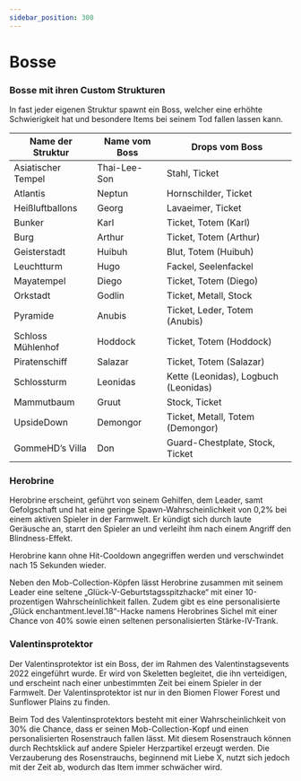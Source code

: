 ```yaml
---
sidebar_position: 300
---
```



# Bosse

### Bosse mit ihren Custom Strukturen
In fast jeder eigenen Struktur spawnt ein Boss, welcher eine erhöhte Schwierigkeit hat und besondere Items bei seinem Tod fallen lassen kann.

| **Name der Struktur**      | **Name vom Boss**   | **Drops vom Boss**                          |
|----------------------------|---------------------|---------------------------------------------|
| Asiatischer Tempel         | Thai-Lee-Son        | Stahl, Ticket                               |
| Atlantis                   | Neptun              | Hornschilder, Ticket                        |
| Heißluftballons            | Georg               | Lavaeimer, Ticket                           |
| Bunker                     | Karl                | Ticket, Totem (Karl)                        |
| Burg                       | Arthur              | Ticket, Totem (Arthur)                      |
| Geisterstadt               | Huibuh              | Blut, Totem (Huibuh)                        |
| Leuchtturm                 | Hugo                | Fackel, Seelenfackel                       |
| Mayatempel                 | Diego               | Ticket, Totem (Diego)                       |
| Orkstadt                   | Godlin              | Ticket, Metall, Stock                       |
| Pyramide                   | Anubis              | Ticket, Leder, Totem (Anubis)               |
| Schloss Mühlenhof          | Hoddock             | Ticket, Totem (Hoddock)                     |
| Piratenschiff              | Salazar             | Ticket, Totem (Salazar)                     |
| Schlossturm                | Leonidas            | Kette (Leonidas), Logbuch (Leonidas)        |
| Mammutbaum                 | Gruut               | Stock, Ticket                               |
| UpsideDown                 | Demongor            | Ticket, Metall, Totem (Demongor)            |
| GommeHD’s Villa            | Don                 | Guard-Chestplate, Stock, Ticket             |


### Herobrine
Herobrine erscheint, geführt von seinem Gehilfen, dem Leader, samt Gefolgschaft und hat eine geringe Spawn-Wahrscheinlichkeit von 0,2% bei einem aktiven Spieler in der Farmwelt. Er kündigt sich durch laute Geräusche an, starrt den Spieler an und verleiht ihm nach einem Angriff den Blindness-Effekt.

Herobrine kann ohne Hit-Cooldown angegriffen werden und verschwindet nach 15 Sekunden wieder.

Neben den Mob-Collection-Köpfen lässt Herobrine zusammen mit seinem Leader eine seltene „Glück-V-Geburtstagsspitzhacke“ mit einer 10-prozentigen Wahrscheinlichkeit fallen. Zudem gibt es eine personalisierte „Glück enchantment.level.18“-Hacke namens Herobrines Sichel mit einer Chance von 40% sowie einen seltenen personalisierten Stärke-IV-Trank.

### Valentinsprotektor
Der Valentinsprotektor ist ein Boss, der im Rahmen des Valentinstagsevents 2022 eingeführt wurde. Er wird von Skeletten begleitet, die ihn verteidigen, und erscheint nach einer unbestimmten Zeit bei einem Spieler in der Farmwelt. Der Valentinsprotektor ist nur in den Biomen Flower Forest und Sunflower Plains zu finden.

Beim Tod des Valentinsprotektors besteht mit einer Wahrscheinlichkeit von 30% die Chance, dass er seinen Mob-Collection-Kopf und einen personalisierten Rosenstrauch fallen lässt. Mit diesem Rosenstrauch können durch Rechtsklick auf andere Spieler Herzpartikel erzeugt werden. Die Verzauberung des Rosenstrauchs, beginnend mit Liebe X, nutzt sich jedoch mit der Zeit ab, wodurch das Item immer schwächer wird.